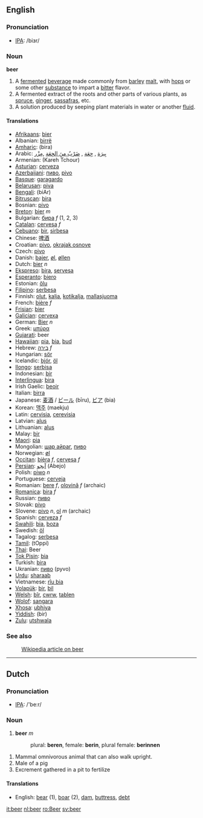 ==English==
===Pronunciation===
*[[w:IPA|IPA]]: /biɜr/

=== Noun ===
'''beer'''

# A [[ferment]]ed [[beverage]] made commonly from [[barley]] [[malt]], with [[hop]]s or some other [[substance]] to impart a [[bitter]] flavor.
# A fermented extract of the roots and other parts of various plants, as [[spruce]], [[ginger]], [[sassafras]], etc.
# A solution produced by seeping plant materials in water or another [[fluid]].

==== Translations ====
*[[Afrikaans]]: [[bier]]
*Albanian: [[birrë]]
*[[Amharic]]: (bira)
*Arabic: [[بيرة|بِيرَة]] , [[جعة|جِعَة]] , [[ضرب من الجعة|ضَرْبٌ منَ الجِعَة]] ,[[مزر|مِزْر]] 
*Armenian: (Kareh Tchour)
*[[Asturian]]: [[cerveza]]
*[[Azerbaijani]]: [[пиво]], [[pivo]] 
*[[Basque]]: [[garagardo]]
*[[Belarusan]]: [[piva]]
*[[Bengali]]: (biAr)
*[[Bitruscan]]: [[bira]]
*Bosnian: [[pivo]]
*[[Breton]]: [[bier]] ''m''
*Bulgarian: [[бира]] ''f'' (1, 2, 3)
*[[Catalan]]: [[cervesa]] ''f''
*[[Cebuano]]: [[bir]], [[sirbesa]]
*Chinese: [[啤酒]]
*Croatian: [[pivo]], [[okrajak osnove]]
*Czech: [[pivo]]
*Danish: [[bajer]], [[øl]], [[øllen]]
*Dutch: [[bier]] ''n''
*[[Ekspreso]]: [[bira]], [[servesa]]
*[[Esperanto]]: [[biero]]
*Estonian: [[õlu]]
*[[Filipino]]: [[serbesa]]
*Finnish: [[olut]], [[kalja]], [[kotikalja]], [[mallasjuoma]]
*French: [[bière]] ''f''
*[[Frisian]]: [[bier]]
*[[Galician]]: [[cervexa]]
*German: [[Bier]] ''n''
*Greek: [[μπύρα]]
*[[Gujarati]]: beer
*[[Hawaiian]]: [[pia]], [[bia]], [[bud]] 
*Hebrew: [[בירה]] ''f''
*Hungarian: [[sör]]
*Icelandic: [[bjór]], [[öl]]
*[[Ilongo]]: [[serbisa]]
*Indonesian: [[bir]]
*[[Interlingua]]: [[bira]]
*Irish Gaelic: [[beoir]]
*Italian: [[birra]]
*Japanese: [[麦酒]] / [[ビール]] (bīru), [[ビア]] (bia)
*Korean: [[맥주]] (maekju)
*Latin: [[cervisia]], [[cerevisia]]
*Latvian: [[alus]]
*Lithuanian: [[alus]]
*Malay: [[bir]]
*[[Maori]]: [[pia]]
*Mongolian: [[шар айраг]], [[пиво]]
*Norwegian: [[øl]]
*[[Occitan]]: [[bièra]] ''f'', [[cervesa]] ''f'' 
*[[Persian]]: [[ابجو|آبجو]] (Abejo)
*Polish: [[piwo]] ''n''
*Portuguese: [[cerveja]]
*Romanian: [[bere]] ''f'', [[olovină]] ''f'' (archaic)
*[[Romanica]]: [[bira]] ''f''
*Russian: [[пиво]]
*Slovak: [[pivo]]
*Slovene: [[pivo]] ''n'', [[ol]] ''m'' (archaic)
*Spanish: [[cerveza]] ''f''
*[[Swahili]]: [[bia]], [[boza]]
*Swedish: [[öl]]
*Tagalog: [[serbesa]]
*[[Tamil]]: (tOppi)
*[[Thai]]: Beer
*[[Tok Pisin]]: [[bia]]
*Turkish: [[bira]]
*Ukranian: [[пиво]] (pyvo)
*[[Urdu]]: [[sharaab]]
*Vietnamese: [[r­îu bia]]
*[[Volapük]]: [[bir]], [[bil]]
*[[Welsh]]: [[bîr]], [[cwrw]], [[tablen]]
*[[Wolof]]: [[sangara]]
*[[Xhosa]]: [[ubhiya]]
*[[Yiddish]]: (bir)
*[[Zulu]]: [[utshwala]]

=== See also ===
:[[w:Beer|Wikipedia article on beer]]

----

==Dutch==
===Pronunciation===
*[[w:IPA|IPA]]: /'be:r/

===Noun===
#'''beer''' ''m''
#:plural: '''beren''', female: '''berin''', plural female: '''berinnen'''

# Mammal omnivorous animal that can also walk upright.
# Male of a pig
# Excrement gathered in a pit to fertilize

====Translations====
*English: [[bear]] (1), [[boar]] (2), [[dam]], [[buttress]], [[debt]]

[[it:beer]]
[[nl:beer]]
[[ro:Beer]]
[[sv:beer]]